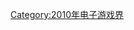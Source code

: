 {{Popcat}}

{{Year by category
| m = 2
| c = 0
| d = 1
| y = 0
| cat = 結業電子遊戲公司
| in = 电子游戏界
| parent = 各年份結業電子遊戲公司
| subcat = 2010年結業公司
| sortkey = Video game
}}

[[Category:2010年电子游戏界|Category:2010年电子游戏界]]